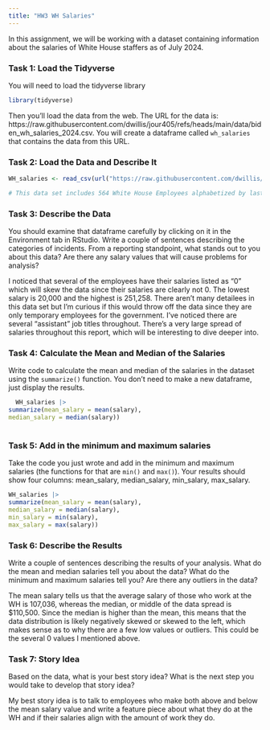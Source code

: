 ```yaml
---
title: "HW3 WH Salaries"
---
```


In this assignment, we will be working with a dataset containing information about the salaries of White House staffers as of July 2024.

### Task 1: Load the Tidyverse

You will need to load the tidyverse library

```r
library(tidyverse)
```

Then you'll load the data from the web. The URL for the data is: https://raw.githubusercontent.com/dwillis/jour405/refs/heads/main/data/biden_wh_salaries_2024.csv. You will create a dataframe called `wh_salaries` that contains the data from this URL.

### Task 2: Load the Data and Describe It

```r
WH_salaries <- read_csv(url("https://raw.githubusercontent.com/dwillis/jour405/refs/heads/main/data/biden_wh_salaries_2024.csv"))

# This data set includes 564 White House Employees alphabetized by last name with their statuses, salaries and titles.
```
### Task 3: Describe the Data

You should examine that dataframe carefully by clicking on it in the Environment tab in RStudio. Write a couple of sentences describing the categories of incidents. From a reporting standpoint, what stands out to you about this data? Are there any salary values that will cause problems for analysis?

I noticed that several of the employees have their salaries listed as "0" which will skew the data since their salaries are clearly not 0. The lowest salary is 20,000 and the highest is 251,258. There aren't many detailees in this data set but I'm curious if this would throw off the data since they are only temporary employees for the government. I've noticed there are several "assistant" job titles throughout. There's a very large spread of salaries throughout this report, which will be interesting to dive deeper into. 

### Task 4: Calculate the Mean and Median of the Salaries

Write code to calculate the mean and median of the salaries in the dataset using the `summarize()` function. You don't need to make a new dataframe, just display the results.

```r
  WH_salaries |>
summarize(mean_salary = mean(salary),
median_salary = median(salary))
  
```

### Task 5: Add in the minimum and maximum salaries

Take the code you just wrote and add in the minimum and maximum salaries (the functions for that are `min()` and `max()`). Your results should show four columns: mean_salary, median_salary, min_salary, max_salary.

```r
WH_salaries |>
summarize(mean_salary = mean(salary),
median_salary = median(salary),
min_salary = min(salary), 
max_salary = max(salary))

```

### Task 6: Describe the Results

Write a couple of sentences describing the results of your analysis. What do the mean and median salaries tell you about the data? What do the minimum and maximum salaries tell you? Are there any outliers in the data?

The mean salary tells us that the average salary of those who work at the WH is 107,036, whereas the median, or middle of the data spread is $110,500. Since the median is higher than the mean, this means that the data distribution is likely negatively skewed or skewed to the left, which makes sense as to why there are a few low values or outliers. This could be the several 0 values I mentioned above. 

### Task 7: Story Idea

Based on the data, what is your best story idea? What is the next step you would take to develop that story idea?

My best story idea is to talk to employees who make both above and below the mean salary value and write a feature piece about what they do at the WH and if their salaries align with the amount of work they do. 